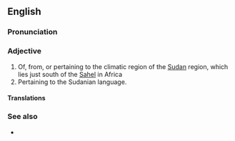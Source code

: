 {{also|Sudanese}}
==English==

===Pronunciation===

===Adjective===
{{en-adj|-}}

# Of, from, or pertaining to the climatic region of the [[Sudan]] region, which lies just south of the [[Sahel]] in Africa
# Pertaining to the Sudanian language.{{rfv-sense}}

====Translations====
{{trans-top|Pertaining to the climatic region}}
{{trans-mid}}
{{trans-bottom}}

{{trans-top|pertaining to the language}}
{{trans-mid}}
{{trans-bottom}}

===See also===
* {{l|en|Sudan}}